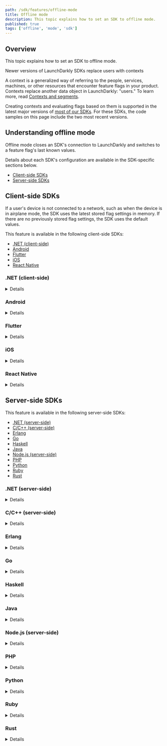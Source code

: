 ```yaml
---
path: /sdk/features/offline-mode
title: Offline mode
description: This topic explains how to set an SDK to offline mode.
published: true
tags: ['offline', 'mode', 'sdk']
---
```


## Overview

This topic explains how to set an SDK to offline mode.

<Callout intent="info">
<CalloutTitle>Newer versions of LaunchDarkly SDKs replace users with contexts</CalloutTitle>
<CalloutDescription>

A context is a generalized way of referring to the people, services, machines, or other resources that encounter feature flags in your product. Contexts replace another data object in LaunchDarkly: "users." To learn more, read [Contexts and segments](/home/contexts).

Creating contexts and evaluating flags based on them is supported in the latest major versions of [most of our SDKs](/sdk). For these SDKs, the code samples on this page include the two most recent versions.

</CalloutDescription>
</Callout>

## Understanding offline mode

Offline mode closes an SDK's connection to LaunchDarkly and switches to a feature flag's last known values.

Details about each SDK's configuration are available in the SDK-specific sections below.

* [Client-side SDKs](#client-side-sdks)
* [Server-side SDKs](#server-side-sdks)

## Client-side SDKs

If a user's device is not connected to a network, such as when the device is in airplane mode, the SDK uses the latest stored flag settings in memory. If there are no previously stored flag settings, the SDK uses the default values.

This feature is available in the following client-side SDKs:

* [.NET (client-side)](#net-client-side)
* [Android](#android)
* [Flutter](#flutter)
* [iOS](#ios)
* [React Native](#react-native)

### .NET (client-side)

<Details summary="Expand .NET (client-side) code sample">

The fallback values are defined in your code. The SDK returns the fallback value only if it encounters an error or if LaunchDarkly is unreachable.

In some situations, you might want avoid remote calls to LaunchDarkly and use fallback values for your feature flags. For example, if your software is both cloud-hosted and distributed to customers to run on-premises, it might make sense to use fallback values when running on-premises. You can do this by setting offline mode in the client's Config. When the client is in offline mode, it makes no network requests, so it is suitable for unit-testing.

Here's how:

<CodeSample>
<CSTab label="C#">

```csharp
Configuration config = Configuration.Builder("mobile-key-123abc")
    .Offline(true)
    .Build();
LdClient client = LdClient.Init(config);
```

</CSTab>
</CodeSample>
</Details>

### Android

<Details summary="Expand Android code sample">

In some situations, you might want to stop making remote calls to LaunchDarkly and switch to the last known values for your feature flags. `offline` mode lets you do this easily.

Here's how:

<CodeSample>
<CSTab label="Android SDK v4.0 (Java)">

```java
LDConfig ldConfig = new LDConfig.Builder()
    .setMobileKey("mobile-key-123abc")
    .setOffline(true)
    .build();

LDClient client = LDClient.init(this.getApplication(), ldConfig, context);

// Or to switch an already-instantiated client to offline mode:
client.setOffline();
```

</CSTab>
<CSTab label="Android SDK v4.0 (Kotlin)">

```kotlin
val config: LDConfig = LDConfig.Builder()
    .setMobileKey("mobile-key-123abc")
    .setOffline(true)
    .build()

val client: LDClient = LDClient.init(application, ldConfig, context);

// Or to switch an already-instantiated client to offline mode:
client.setOffline()
```

</CSTab>
<CSTab label="Android SDK v3.x (Java)">

```java
LDConfig ldConfig = new LDConfig.Builder()
    .setMobileKey("mobile-key-123abc")
    .setOffline(true)
    .build();

LDClient client = LDClient.init(this.getApplication(), ldConfig, user);

// Or to switch an already-instantiated client to offline mode:
client.setOffline();
```

</CSTab>
<CSTab label="Android SDK v3.x (Kotlin)">

```kotlin
val config: LDConfig = LDConfig.Builder()
    .setMobileKey("mobile-key-123abc")
    .setOffline(true)
    .build()

val client: LDClient = LDClient.init(application, ldConfig, user);

// Or to switch an already-instantiated client to offline mode:
client.setOffline()
```

</CSTab>
</CodeSample>
</Details>

### Flutter

<Details summary="Expand Flutter code sample">

In some situations, you might want to stop making remote calls to LaunchDarkly and rely on locally cached values for your feature flags for future evaluations. `offline` mode lets you do this easily.

Here's how:

<CodeSample>
<CSTab label="Flutter SDK v2.0 (Dart)">

```dart
LDConfig ldConfig = LDConfigBuilder('mobile-key-123abc')
    .offline(true)
    .build();

await LDClient.startWithContext(ldConfig, context);

// Or to switch an already-instantiated client to offline mode:
await LDClient.setOnline(false);
```

</CSTab>
<CSTab label="Flutter SDK v1.x (Dart)">

```dart
LDConfig ldConfig = LDConfigBuilder('mobile-key-123abc')
    .offline(true)
    .build();

await LDClient.start(ldConfig, user);

// Or to switch an already-instantiated client to offline mode:
await LDClient.setOnline(false);
```

</CSTab>
</CodeSample>
</Details>

### iOS

<Details summary="Expand iOS code sample">

In some situations, you might want to stop making remote calls to LaunchDarkly and switch to the last known values for your feature flags. Offline mode lets you do this easily.

The SDK protects itself from multiple rapid calls to `setOnline(true)` by enforcing an increasing delay (called _throttling_) each time `setOnline(true)` is called within a short time. The first time, the call proceeds normally. For each subsequent call, the delay is enforced, and if waiting, increased to a maximum delay. When the delay has elapsed, the `setOnline(true)` proceeds, assuming that the client app has not called `setOnline(false)` during the delay. Therefore, a call to `setOnline(true)` may not immediately result in the LDClient going online.

Client app developers should consider this situation abnormal, and take steps to prevent the client app from making multiple rapid `setOnline(true)` calls. Calls to `setOnline(false)` are not throttled. Calls to `start(config: context: completion:)`, and setting the `config` or `context` can also call `setOnline(true)` under certain conditions. After the delay, the SDK resets and the client app can make a subsequent call to `setOnline(true)` without being throttled.

Client apps can set a completion closure called when the setOnline call completes. For unthrottled `setOnline(true)` and all `setOnline(false)` calls, the SDK calls the closure immediately on completion of this method. For throttled `setOnline(true)` calls, the SDK calls the closure after the throttling delay at the completion of the `setOnline` method.

The SDK does not go online if the client has not been started, or the `mobileKey` is empty. For macOS, the SDK does not go online in the background unless `enableBackgroundUpdates` is true.

Use `isOnline` to get the online/offline state.

Here is an example:

<CodeSample>
<CSTab label="Swift">

```swift
LDClient.get()!.setOnline(false)
LDClient.get()!.setOnline(true) {
    // Client is online
}
let connectionStatus = LDClient.get()!.isOnline
```

</CSTab>
<CSTab label="Objective-C">

```objectivec
[[LDClient get] setOnline:NO];
[[LDClient get] setOnline:YES completion:^() {
    // Client is online
}];
```

</CSTab>
</CodeSample>
</Details>

### React Native

<Details summary="Expand React Native code sample">

In some situations, you might want to stop making remote calls to LaunchDarkly and switch to the last known values for your feature flags. You can use offline mode to do this.

Here's how:

<CodeSample>
<CSTab label="JavaScript">

```js
let offlineResult = client.setOffline(); //true or false
let offlineStatus = client.isOffline(); //true or false
let onlineResult = client.setOnline(); //true or false
```

</CSTab>
</CodeSample>
</Details>

## Server-side SDKs

This feature is available in the following server-side SDKs:

* [.NET (server-side)](#net-server-side)
* [C/C++ (server-side)](#cc-server-side)
* [Erlang](#erlang)
* [Go](#go)
* [Haskell](#haskell)
* [Java](#java)
* [Node.js (server-side)](#nodejs-server-side)
* [PHP](#php)
* [Python](#python)
* [Ruby](#ruby)
* [Rust](#rust)

### .NET (server-side)

<Details summary="Expand .NET (server-side) code sample">

The feature flag fallback values are defined in your code. The fallback value only returns if the SDK encounters an error or if LaunchDarkly is unreachable.

In some situations, you might want avoid remote calls to LaunchDarkly and use fallback values for your feature flags. For example, if your software is both cloud-hosted and distributed to customers to run on-premises, it might make sense to use fallback values when running on-premises. You can do this by setting offline mode in the client's Config. When the client is in offline mode, no network requests will be made, so it is suitable for unit-testing.

Here's how:

<CodeSample>
<CSTab label="C#">

```csharp
Configuration config = Configuration.Builder("sdk-key-123abc")
    .Offline(true)
    .Build();
LdClient client = new LdClient(config);
```

</CSTab>
</CodeSample>
</Details>

### C/C++ (server-side)

<Details summary="Expand C/C++ (server-side) code sample">

In some situations, you might want to stop making remote calls to LaunchDarkly and use fallback values for your feature flags. For example, if your software is both cloud-hosted and distributed to customers to run on-premises, it might make sense to use fallback values when running on-premises.

Here's how:

<CodeSample>
<CSTab label="C/C++">

```c
LDConfigSetOffline(config, true);
```

</CSTab>
</CodeSample>
</Details>

### Erlang

<Details summary="Expand Erlang code sample">

In some situations, you might want to stop making remote calls to LaunchDarkly and use fallback values. For example, if your software is both cloud-hosted and distributed to customers to run on-premises, it might make sense to use fallback values when the software runs on-premises.

You can do this by setting offline mode in the config map with the `offline` key.

Here's how:

<CodeSample>
<CSTab label="Erlang">

```erlang
ldclient:start_instance("sdk-key-123abc", #{offline => true})
```

</CSTab>
</CodeSample>
</Details>

### Go

<Details summary="Expand Go code sample">

In some situations, you might want to stop making remote calls to LaunchDarkly and use fallback values for your feature flags. For example, if your software is both cloud-hosted and distributed to customers to run on-premises, it might make sense to use fallback values when running on-premises. You can do this by setting `Offline` mode in the client's [`Config`](https://pkg.go.dev/github.com/launchdarkly/go-server-sdk/v6#Config).

Here's how:

<CodeSample>
<CSTab label="Go SDK v6.0">

```go
var config ld.Config
config.Offline = true

client, _ := ld.MakeCustomClient("sdk-key-123abc", config, 5*time.Second)
client.BoolVariation("any.feature.flag", context, false) // will always return the default value (false)
```

</CSTab>
<CSTab label="Go SDK v5.x">

```go
var config ld.Config
config.Offline = true

client, _ := ld.MakeCustomClient("sdk-key-123abc", config, 5*time.Second)
client.BoolVariation("any.feature.flag", user, false) // will always return the default value (false)
```

</CSTab>
</CodeSample>
</Details>

### Haskell

<Details summary="Expand Haskell code sample">

In some situations, you might want to stop making remote calls to LaunchDarkly and use fallback values for your feature flags. You can do this by setting offline mode in the config object with `configSetOffline`. For example, if your software is both cloud-hosted and distributed to customers to run on-premises, it might make sense to use fallback values when running on-premises.

Here's how:

<CodeSample>
<CSTab label="Haskell">

```haskell
config' = configSetOffline True config
```

</CSTab>
</CodeSample>
</Details>

### Java

<Details summary="Expand Java code sample">

In some situations, you might want to stop making remote calls to LaunchDarkly and use fallback values for your feature flags. For example, if your software is both cloud-hosted and distributed to customers to run on-premises, it might make sense to use fallback values when running on-premises. You can do this by setting [`offline`](https://javadoc.io/doc/com.launchdarkly/launchdarkly-java-server-sdk/latest/com/launchdarkly/sdk/server/LDConfig.Builder.html#offline(boolean)) mode in the client's `LDConfig`.

Here's how:

<CodeSample>
<CSTab label="Java SDK v6.0">

```java
LDConfig config = new LDConfig.Builder()
  .offline(true)
  .build();
LDClient client = new LDClient("sdk-key-123abc", config);
client.boolVariation("flag-key-123abc", context, false)

// This call to client.boolVariation always
// returns the default value (false)

```

</CSTab>
<CSTab label="Java SDK v5.x">

```java
LDConfig config = new LDConfig.Builder()
  .offline(true)
  .build();
LDClient client = new LDClient("sdk-key-123abc", config);
client.boolVariation("any.feature.flag", user, false)

// This call to client.boolVariation always
// returns the default value (false)

```

</CSTab>
</CodeSample>
</Details>

### Node.js (server-side)


<Details summary="Expand Node.js (server-side) code sample">

In some situations, you might want to stop making remote calls to LaunchDarkly and use fallback values for your feature flags. For example, if your software is both cloud-hosted and distributed to customers to run on-premises, it might make sense to use fallback values when running on-premises. You can do this by setting `offline` mode in the client's `config` object.

Here's how:

<CodeSample>
<CSTab label="Node.js SDK v7.0 (JavaScript)">

```js
const options = { offline: true };
client = ld.init('sdk-key-123abc', options);
client.variation('any.feature.flag', user, false, cb) // cb will always be invoked with the default value (false)
```

</CSTab>
<CSTab label="Node.js SDK v7.0 (TypeScript)">

```ts
import * as ld from 'launchdarkly-node-server-sdk';

const options: ld.LDOptions = { offline: true };
const client = ld.init('sdk-key-123abc', options);
client.variation('any.feature.flag', context, false, cb); // cb will always be invoked with the default value (false)
```

</CSTab>
<CSTab label="Node.js SDK v6.x and earlier (JavaScript)">

```js
const options = { offline: true };
client = ld.init('sdk-key-123abc', options);
client.variation('any.feature.flag', user, false, cb) // cb will always be invoked with the default value (false)

```

</CSTab>
<CSTab label="Node.js SDK v6.x and earlier (TypeScript)">

```ts
import * as ld from 'launchdarkly-node-server-sdk';

const options: ld.LDOptions = { offline: true };
const client = ld.init('sdk-key-123abc', options);
client.variation('any.feature.flag', user, false, cb); // cb will always be invoked with the default value (false)
```

</CSTab>
</CodeSample>

The default value you set in the variation method is returned in offline mode. This does not refer to the default rule set in your flag configuration.
</Details>

### PHP

<Details summary="Expand PHP code sample">

In some situations, you might want to stop making remote calls to LaunchDarkly and use fallback values for your feature flags. For example, if your software is both cloud-hosted and distributed to customers to run on-premises, it might make sense to use fallback values when running on-premises. `setOffline` lets you do this easily.

Here's how:

<CodeSample>
<CSTab label="PHP SDK v5.0">

```php
$client = new LaunchDarkly\LDClient("sdk-key-123abc", ["offline" => true]);
$client->variation("any.feature.flag", $context, false); // will always return the default value (false)
```

</CSTab>
<CSTab label="PHP SDK v4.x">

```php
$client = new LaunchDarkly\LDClient("sdk-key-123abc", ["offline" => true]);
$client->variation("any.feature.flag", $user, false); // will always return the default value (false)
```

</CSTab>
</CodeSample>
</Details>

### Python

<Details summary="Expand Python code sample">

In some situations, you might want avoid remote calls to LaunchDarkly and use fallback values for your feature flags. For example, if your software is both cloud-hosted and distributed to customers to run on-premises, it might make sense to use fallback values when running on-premises. You can do this by setting `offline` mode in the client's `Config`.

Here's how:

<CodeSample>
<CSTab label="Python SDK v8.0">

```python
# Initialization:
ldclient.set_config(Config("sdk-key-123abc", offline=True))
ldclient.get().variation("any.feature.flag", context, False) # will always return the default value (false)

```

</CSTab>
<CSTab label="Python SDK v7.x">

```python
# Initialization:
ldclient.set_config(Config("sdk-key-123abc", offline=True))
ldclient.get().variation("any.feature.flag", context, False) # will always return the default value (false)

```

</CSTab>
</CodeSample>
</Details>

### Ruby

<Details summary="Expand Ruby code sample">

In some situations, you might want to stop making remote calls to LaunchDarkly and use fallback values for your feature flags. For example, if your software is both cloud-hosted and distributed to customers to run on-premises, it might make sense to use fallback values when running on-premises. Offline mode lets you do this easily.

Here's how:

<CodeSample>
<CSTab label="Ruby SDK v7.0">

```ruby
config = LaunchDarkly::Config.new({offline: true})
client = LaunchDarkly::LDClient.new("sdk-key-123abc", config)
client.variation("any.feature.flag", context, false) # will always return the default value (false)
```

</CSTab>
<CSTab label="Ruby SDK v6.x">

```ruby
config = LaunchDarkly::Config.new({offline: true})
client = LaunchDarkly::LDClient.new("sdk-key-123abc", config)
client.variation("any.feature.flag", user, false) # will always return the default value (false)
```

</CSTab>
</CodeSample>
</Details>

### Rust

<Details summary="Expand Rust code sample">

In some situations, you might want to stop making remote calls to LaunchDarkly and use fallback values for your feature flags. For example, if your software is both cloud-hosted and distributed to customers to run on-premises, it might make sense to use fallback values when running on-premises. Offline mode lets you do this easily.

Here's how:

<CodeSample>
<CSTab label="Rust SDK v1">

```rust
let config = ConfigBuilder::new("sdk-key-123abc").offline(true).build();
let ld_client = Client::build(config).unwrap();
ld_client.bool_variation(&context, "flag-key-123abc", false); // will always return the default value (false)
```
</CSTab>
<CSTab label="Rust SDK beta">

```rust
let config = ConfigBuilder::new("sdk-key-123abc").offline(true).build();
let ld_client = Client::build(config).unwrap();
ld_client.bool_variation(&user, "flag-key-123abc", false); // will always return the default value (false)
```
</CSTab>
</CodeSample>
</Details>
